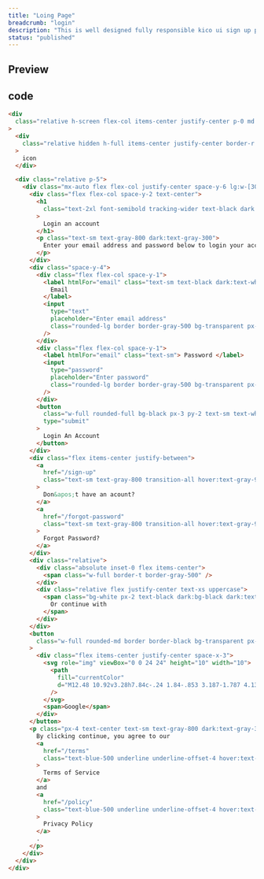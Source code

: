 ```yaml
---
title: "Loing Page"
breadcrumb: "login"
description: "This is well designed fully responsible kico ui sign up page. Just copy code and paste in your app."
status: "published"
---
```


## Preview

<ComponentPreview name="login-demo" repositoryType="tailwindcss" />

## code

```html title="login.{html, jsx, tsx}"
<div
  class="relative h-screen flex-col items-center justify-center p-0 md:grid lg:max-w-none lg:grid-cols-2"
>
  <div
    class="relative hidden h-full items-center justify-center border-r border-gray-500 lg:flex"
  >
    icon
  </div>

  <div class="relative p-5">
    <div class="mx-auto flex flex-col justify-center space-y-6 lg:w-[300px]">
      <div class="flex flex-col space-y-2 text-center">
        <h1
          class="text-2xl font-semibold tracking-wider text-black dark:text-white"
        >
          Login an account
        </h1>
        <p class="text-sm text-gray-800 dark:text-gray-300">
          Enter your email address and password below to login your account
        </p>
      </div>
      <div class="space-y-4">
        <div class="flex flex-col space-y-1">
          <label htmlFor="email" class="text-sm text-black dark:text-white">
            Email
          </label>
          <input
            type="text"
            placeholder="Enter email address"
            class="rounded-lg border border-gray-500 bg-transparent px-3 py-1 text-sm outline-none"
          />
        </div>
        <div class="flex flex-col space-y-1">
          <label htmlFor="email" class="text-sm"> Password </label>
          <input
            type="password"
            placeholder="Enter password"
            class="rounded-lg border border-gray-500 bg-transparent px-3 py-1 text-sm outline-none"
          />
        </div>
        <button
          class="w-full rounded-full bg-black px-3 py-2 text-sm text-white outline-none transition-all hover:bg-gray-800 dark:bg-white dark:text-black dark:hover:bg-gray-100"
          type="submit"
        >
          Login An Account
        </button>
      </div>
      <div class="flex items-center justify-between">
        <a
          href="/sign-up"
          class="text-sm text-gray-800 transition-all hover:text-gray-900 lg:text-xs dark:text-white dark:hover:text-gray-300"
        >
          Don&apos;t have an acount?
        </a>
        <a
          href="/forgot-password"
          class="text-sm text-gray-800 transition-all hover:text-gray-900 lg:text-xs dark:text-white dark:hover:text-gray-300"
        >
          Forgot Password?
        </a>
      </div>
      <div class="relative">
        <div class="absolute inset-0 flex items-center">
          <span class="w-full border-t border-gray-500" />
        </div>
        <div class="relative flex justify-center text-xs uppercase">
          <span class="bg-white px-2 text-black dark:bg-black dark:text-white">
            Or continue with
          </span>
        </div>
      </div>
      <button
        class="w-full rounded-md border border-black bg-transparent px-3 py-2 text-sm text-black outline-none transition-all dark:border-white dark:text-white"
      >
        <div class="flex items-center justify-center space-x-3">
          <svg role="img" viewBox="0 0 24 24" height="10" width="10">
            <path
              fill="currentColor"
              d="M12.48 10.92v3.28h7.84c-.24 1.84-.853 3.187-1.787 4.133-1.147 1.147-2.933 2.4-6.053 2.4-4.827 0-8.6-3.893-8.6-8.72s3.773-8.72 8.6-8.72c2.6 0 4.507 1.027 5.907 2.347l2.307-2.307C18.747 1.44 16.133 0 12.48 0 5.867 0 .307 5.387.307 12s5.56 12 12.173 12c3.573 0 6.267-1.173 8.373-3.36 2.16-2.16 2.84-5.213 2.84-7.667 0-.76-.053-1.467-.173-2.053H12.48z"
            />
          </svg>
          <span>Google</span>
        </div>
      </button>
      <p class="px-4 text-center text-sm text-gray-800 dark:text-gray-300">
        By clicking continue, you agree to our
        <a
          href="/terms"
          class="text-blue-500 underline underline-offset-4 hover:text-blue-600"
        >
          Terms of Service
        </a>
        and
        <a
          href="/policy"
          class="text-blue-500 underline underline-offset-4 hover:text-blue-600"
        >
          Privacy Policy
        </a>
        .
      </p>
    </div>
  </div>
</div>
```
